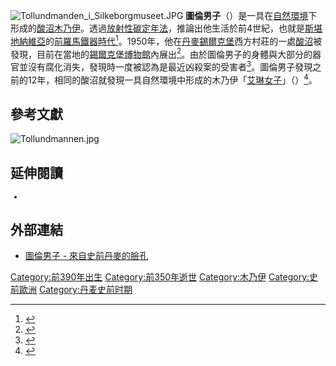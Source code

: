 {{noteTA
|1=zh-hans:斯堪的纳维亚;zh-hk:斯堪的納維亞;zh-tw:斯堪地納維亞;
}}
[[File:Tollundmanden_i_Silkeborgmuseet.JPG|thumb]]
'''圖倫男子'''（{{lang-da|'''Tollundmanden'''}}）是一具在[[自然環境|自然環境]]下形成的[[酸沼木乃伊|酸沼木乃伊]]。透過[[放射性碳定年法|放射性碳定年法]]，推論出他生活於前4世紀，也就是[[斯堪地納維亞|斯堪地納維亞]]的[[前羅馬鐵器時代|前羅馬鐵器時代]]<ref name="pbs1">{{Cite web|url=http://www.pbs.org/wgbh/nova/bog/tollund.html|title=Tollund Man|accessdate=September 22, 2007|publisher=Public Broadcasting System — NOVA|year=2006|author=Susan K. Lewis — PBS|archive-date=2020-12-31|archive-url=https://web.archive.org/web/20201231043903/https://www.pbs.org/wgbh/nova/bog/tollund.html|dead-url=no}}</ref>。1950年，他在[[丹麥|丹麥]][[錫爾克堡|錫爾克堡]]西方村莊的一處[[酸沼|酸沼]]被發現，目前在當地的[[錫爾克堡博物館|錫爾克堡博物館]]內展出<ref name="bog">{{cite book | last = Glob | first = P. | title = The Bog People: Iron-Age Man Preserved | url = https://archive.org/details/bogpeopleironage0000glob | publisher = New York Review of Books | location = New York | year = 2004 | pages = 304 | isbn = 1-59017-090-3 }}</ref>。由於圖倫男子的身體與大部分的器官並沒有腐化消失，發現時一度被認為是最近凶殺案的受害者<ref name="lib">{{Cite web|url=http://www.tollundman.dk/et-lig-dukker-op.asp|title=A Body Appears|work=The Tollund Man - A Face from [[Prehistoric|Prehistoric]] Denmark|accessdate=September 22, 2007|publisher=Silkeborg Public Library|year=2004|author=Silkeborg Public Library, Silkeborg Museum|archive-url=https://web.archive.org/web/20131209034959/http://tollundman.dk/et-lig-dukker-op.asp|archive-date=2013-12-09|dead-url=yes}}</ref>。圖倫男子發現之前的12年，相同的酸沼就發現一具自然環境中形成的木乃伊「[[艾琳女子|艾琳女子]]」（{{lang|da|Ellingpigen}}）<ref>{{Cite web |url=http://www.archaeology.org/online/features/bog/violence1.html |title=Archaeological Institute of America: Violence in the Bogs |accessdate=2013-07-18 |archive-date=2012-11-18 |archive-url=https://web.archive.org/web/20121118223713/http://www.archaeology.org/online/features/bog/violence1.html |dead-url=no }}</ref>。

== 參考文獻 ==
[[File:Tollundmannen.jpg|thumb]]
{{Reflist|2}}

== 延伸閱讀 ==
<small>
*{{cite book | last =Coles | first =Byrony  | authorlink = | coauthors =John Coles | title =People of the Wetlands: Bogs, Bodies and Lake-Dwellers | publisher =Thames and Hudson | year =1989 | location = London | pages = | url = | doi = | id = }}
</small>
== 外部連結 ==
{{commons category|Tollundmanden}}
* {{en}}[http://www.tollundman.dk/ 圖倫男子 - 來自史前丹麥的臉孔] {{Wayback|url=http://www.tollundman.dk/ |date=20190309155211 }} 

{{coord|56|9|52|N|9|23|34|E|region:DK-82_type:landmark_source:from dewiki|display=title}}

{{DEFAULTSORT:Tollund Man}}
[[Category:前390年出生|Category:前390年出生]]
[[Category:前350年逝世|Category:前350年逝世]]
[[Category:木乃伊|Category:木乃伊]]
[[Category:史前歐洲|Category:史前歐洲]]
[[Category:丹麦史前时期|Category:丹麦史前时期]]